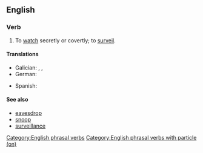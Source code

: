 ==English==

===Verb===
{{en-verb|*}}

# To [[watch]] secretly or covertly; to [[surveil]].

====Translations====
{{trans-top|to watch secretly or covertly; to surveil}}
* Galician: {{t+|gl|aseitar}}, {{t+|gl|axexar}}, {{t+|gl|espreitar}}
* German: {{t+|de|ausspionieren}}
{{trans-mid}}
* Spanish: {{t+|es|avizorar}}
{{trans-bottom}}

====See also====
* [[eavesdrop]]
* [[snoop]]
* [[surveillance]]

[[Category:English phrasal verbs]]
[[Category:English phrasal verbs with particle (on)]]